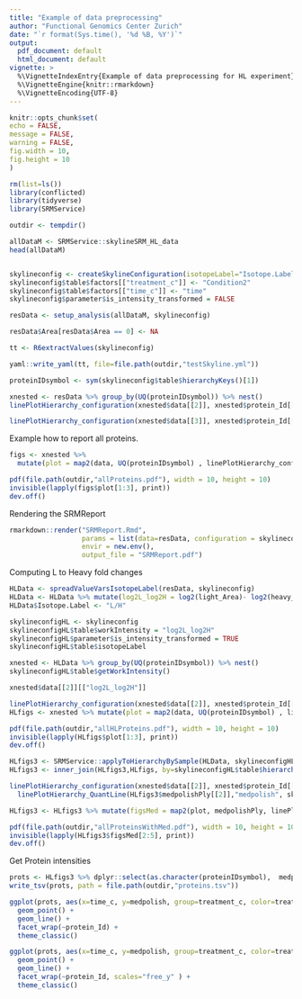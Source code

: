 ```yaml
---
title: "Example of data preprocessing"
author: "Functional Genomics Center Zurich"
date: "`r format(Sys.time(), '%d %B, %Y')`"
output:
  pdf_document: default
  html_document: default
vignette: >
  %\VignetteIndexEntry{Example of data preprocessing for HL experiment}
  %\VignetteEngine{knitr::rmarkdown}
  %\VignetteEncoding{UTF-8}
---
```


```r
knitr::opts_chunk$set(
echo = FALSE,
message = FALSE,
warning = FALSE,
fig.width = 10,
fig.height = 10
)
```

```r
rm(list=ls())
library(conflicted)
library(tidyverse)
library(SRMService)
```

```r
outdir <- tempdir()
```


```r
allDataM <- SRMService::skylineSRM_HL_data
head(allDataM)


skylineconfig <- createSkylineConfiguration(isotopeLabel="Isotope.Label", ident_qValue="annotation_QValue")
skylineconfig$table$factors[["treatment_c"]] <- "Condition2"
skylineconfig$table$factors[["time_c"]] <- "time"
skylineconfig$parameter$is_intensity_transformed = FALSE

resData <- setup_analysis(allDataM, skylineconfig)

resData$Area[resData$Area == 0] <- NA

tt <- R6extractValues(skylineconfig)
```

```r
yaml::write_yaml(tt, file=file.path(outdir,"testSkyline.yml"))
```


```r
proteinIDsymbol <- sym(skylineconfig$table$hierarchyKeys()[1])

xnested <- resData %>% group_by(UQ(proteinIDsymbol)) %>% nest()
linePlotHierarchy_configuration(xnested$data[[2]], xnested$protein_Id[[2]], skylineconfig)
```

```r
linePlotHierarchy_configuration(xnested$data[[3]], xnested$protein_Id[[3]], skylineconfig, separate = TRUE)
```

Example how to report all proteins.

```r
figs <- xnested %>%
  mutate(plot = map2(data, UQ(proteinIDsymbol) , linePlotHierarchy_configuration, skylineconfig, separate = TRUE))

pdf(file.path(outdir,"allProteins.pdf"), width = 10, height = 10)
invisible(lapply(figs$plot[1:3], print))
dev.off()
```

Rendering the SRMReport

```r
rmarkdown::render("SRMReport.Rmd",
                  params = list(data=resData, configuration = skylineconfig),
                  envir = new.env(),
                  output_file = "SRMReport.pdf")
```

Computing L to Heavy fold changes

```r
HLData <- spreadValueVarsIsotopeLabel(resData, skylineconfig)
HLData <- HLData %>% mutate(log2L_log2H = log2(light_Area)- log2(heavy_Area))
HLData$Isotope.Label <- "L/H"

skylineconfigHL <- skylineconfig
skylineconfigHL$table$workIntensity = "log2L_log2H"
skylineconfigHL$parameter$is_intensity_transformed = TRUE
skylineconfigHL$table$isotopeLabel

xnested <- HLData %>% group_by(UQ(proteinIDsymbol)) %>% nest()
skylineconfigHL$table$getWorkIntensity()

xnested$data[[2]][["log2L_log2H"]]

linePlotHierarchy_configuration(xnested$data[[2]], xnested$protein_Id[[2]], skylineconfigHL)
HLfigs <- xnested %>% mutate(plot = map2(data, UQ(proteinIDsymbol) , linePlotHierarchy_configuration, skylineconfig))

```


```r

pdf(file.path(outdir,"allHLProteins.pdf"), width = 10, height = 10)
invisible(lapply(HLfigs$plot[1:3], print))
dev.off()
```

```r

HLfigs3 <- SRMService::applyToHierarchyBySample(HLData, skylineconfigHL, medpolishPly)
HLfigs3 <- inner_join(HLfigs3,HLfigs, by=skylineconfigHL$table$hierarchyKeys()[1])

linePlotHierarchy_configuration(xnested$data[[2]], xnested$protein_Id[[2]], skylineconfigHL) %>%
  linePlotHierarchy_QuantLine(HLfigs3$medpolishPly[[2]],"medpolish", skylineconfigHL)

HLfigs3 <- HLfigs3 %>% mutate(figsMed = map2(plot, medpolishPly, linePlotHierarchy_QuantLine, "medpolish", skylineconfig))

```

```r
pdf(file.path(outdir,"allProteinsWithMed.pdf"), width = 10, height = 10)
invisible(lapply(HLfigs3$figsMed[2:5], print))
dev.off()
```

Get Protein intensities

```r
prots <- HLfigs3 %>% dplyr::select(as.character(proteinIDsymbol),  medpolishPly) %>% unnest()
write_tsv(prots, path = file.path(outdir,"proteins.tsv"))

ggplot(prots, aes(x=time_c, y=medpolish, group=treatment_c, color=treatment_c )) +
  geom_point() +
  geom_line() +
  facet_wrap(~protein_Id) +
  theme_classic()

```


```r
ggplot(prots, aes(x=time_c, y=medpolish, group=treatment_c, color=treatment_c )) +
  geom_point() +
  geom_line() +
  facet_wrap(~protein_Id, scales="free_y" ) +
  theme_classic()
```




